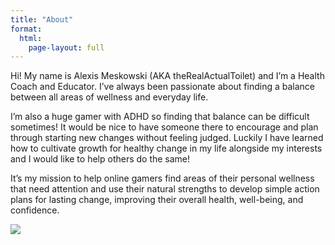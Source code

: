 ```yaml
---
title: "About"
format: 
  html:
    page-layout: full
---
```


::: grid
::: g-col-7
Hi! My name is Alexis Meskowski (AKA theRealActualToilet) and I'm a Health Coach and Educator. I've always been passionate about finding a balance between all areas of wellness and everyday life.

I'm also a huge gamer with ADHD so finding that balance can be difficult sometimes! It would be nice to have someone there to encourage and plan through starting new changes without feeling judged. Luckily I have learned how to cultivate growth for healthy change in my life alongside my interests and I would like to help others do the same!

It's my mission to help online gamers find areas of their personal wellness that need attention and use their natural strengths to develop simple action plans for lasting change, improving their overall health, well-being, and confidence.
:::

::: g-col-5
![](lexi_pic%20-%20Copy.png){fig-align="right"}
:::
:::
